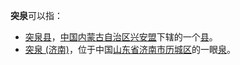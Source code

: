 '''突泉'''可以指：
* [[突泉县|突泉县]]，[[中国|中国]][[内蒙古自治区|内蒙古自治区]][[兴安盟|兴安盟]]下辖的一个[[县|县]]。
* [[突泉_(济南)|突泉 (济南)]]，位于中国[[山东省|山东省]][[济南市|济南市]][[历城区|历城区]]的一眼[[泉|泉]]。
{{disambig|T|Cat=二字地名消歧义}}